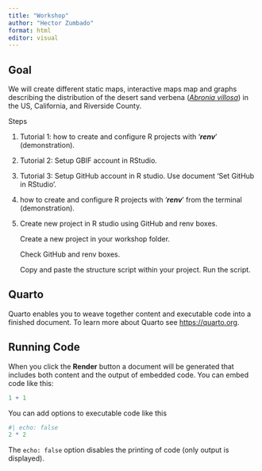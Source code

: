 ```yaml
---
title: "Workshop"
author: "Hector Zumbado"
format: html
editor: visual
---
```


## Goal

We will create different static maps, interactive maps map and graphs describing the distribution of the desert sand verbena ([*Abronia villosa*](https://www.calflora.org/app/taxon?crn=21)) in the US, California, and Riverside County.

Steps

1.   Tutorial 1: how to create and configure R projects with '***renv***' (demonstration).

2.   Tutorial 2: Setup GBIF account in RStudio.

3.   Tutorial 3: Setup GitHub account in R studio. Use document 'Set GitHub in RStudio'.

4.  how to create and configure R projects with '***renv***' from the terminal (demonstration).

5.  Create new project in R studio using GitHub and renv boxes.

    Create a new project in your workshop folder.

    Check GitHub and renv boxes.

    Copy and paste the structure script within your project. Run the script.

## Quarto

Quarto enables you to weave together content and executable code into a finished document. To learn more about Quarto see <https://quarto.org>.

## Running Code

When you click the **Render** button a document will be generated that includes both content and the output of embedded code. You can embed code like this:

```r
1 + 1
```

You can add options to executable code like this

```r
#| echo: false
2 * 2
```

The `echo: false` option disables the printing of code (only output is displayed).

